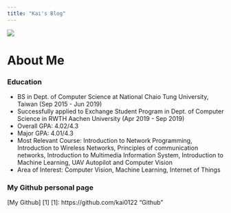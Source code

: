 ```yaml
---
title: "Kai's Blog"
---
```


![](kai.jpg)

# About Me
### Education
- BS in Dept. of Computer Science at National Chaio Tung University, Taiwan (Sep 2015 - Jun 2019)
- Successfully applied to Exchange Student Program in Dept. of Computer Science in RWTH Aachen University (Apr 2019 - Sep 2019)
- Overall GPA: 4.02/4.3
- Major GPA: 4.01/4.3
- Most Relevant Course: Introduction to Network Programming, Introduction to Wireless Networks, Principles of communication networks, Introduction to Multimedia Information System, Introduction to Machine Learning, UAV Autopilot and Computer Vision
- Area of Interest: Computer Vision, Machine Learning, Internet of Things

### My Github personal page
[My Github] [1]
[1]: https://github.com/kai0122 "Github"
